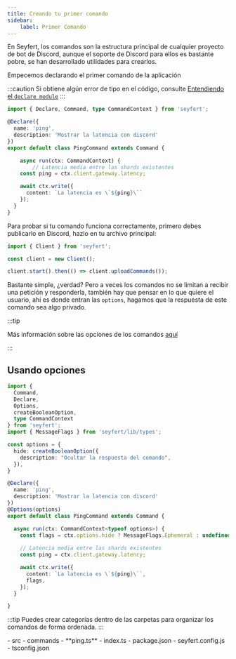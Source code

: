 ```yaml
---
title: Creando tu primer comando
sidebar:
    label: Primer Comando
---
```



En Seyfert, los comandos son la estructura principal de cualquier proyecto de bot de Discord, aunque el soporte de Discord para ellos es bastante pobre, se han desarrollado utilidades para crearlos.

Empecemos declarando el primer comando de la aplicación

:::caution
Si obtiene algún error de tipo en el código, consulte [Entendiendo el `declare module`](/guides/declare-module)
:::

```ts title="src/commands/ping.ts" showLineNumbers
import { Declare, Command, type CommandContext } from 'seyfert';

@Declare({
  name: 'ping',
  description: 'Mostrar la latencia con discord'
})
export default class PingCommand extends Command {

	async run(ctx: CommandContext) {
		// Latencia media entre las shards existentes
    const ping = ctx.client.gateway.latency;

    await ctx.write({
      content: `La latencia es \`${ping}\``
    });
  }
}
```

Para probar si tu comando funciona correctamente, primero debes publicarlo en Discord, hazlo en tu archivo principal:

```ts {5-8} title="src/index.ts" showLineNumbers
import { Client } from 'seyfert';

const client = new Client();

client.start().then(() => client.uploadCommands());
```

Bastante simple, ¿verdad? Pero a veces los comandos no se limitan a recibir una petición y responderla, también hay que pensar en lo que quiere el usuario, ahí es donde entran las `options`, hagamos que la respuesta de este comando sea algo privado.

:::tip

Más información sobre las opciones de los comandos [aquí](/commands/options)
 
:::

## Usando opciones

```ts {4-5,10-14,20,24} title="src/commands/ping.ts" showLineNumbers
import {
  Command,
  Declare,
  Options,
  createBooleanOption,
  type CommandContext
} from 'seyfert';
import { MessageFlags } from 'seyfert/lib/types';

const options = {
  hide: createBooleanOption({
    description: "Ocultar la respuesta del comando",
  }),
}

@Declare({
  name: 'ping',
  description: 'Mostrar la latencia con discord'
})
@Options(options)
export default class PingCommand extends Command {

  async run(ctx: CommandContext<typeof options>) {
    const flags = ctx.options.hide ? MessageFlags.Ephemeral : undefined;
    
    // Latencia media entre las shards existentes
    const ping = ctx.client.gateway.latency;

    await ctx.write({
      content: `La latencia es \`${ping}\``,
      flags,
    });
  }

}
```

:::tip
Puedes crear categorías dentro de las carpetas para organizar los comandos de forma ordenada.
:::

<FileTree>
- src
	- commands
		- **ping.ts** 
- index.ts
- package.json
- seyfert.config.js
- tsconfig.json
</FileTree>